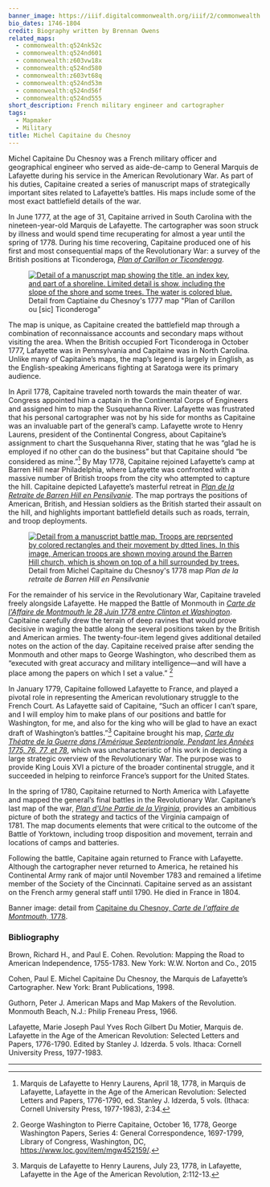 ```yaml
---
banner_image: https://iiif.digitalcommonwealth.org/iiif/2/commonwealth:z603vw196/8076,4356,3525,1583/,1200/0/default.jpg
bio_dates: 1746-1804
credit: Biography written by Brennan Owens
related_maps:
  - commonwealth:q524nk52c
  - commonwealth:q524nd601
  - commonwealth:z603vw18x
  - commonwealth:q524nd580
  - commonwealth:z603vt68q
  - commonwealth:q524nd53m
  - commonwealth:q524nd56f
  - commonwealth:q524nd555
short_description: French military engineer and cartographer
tags:
  - Mapmaker
  - Military
title: Michel Capitaine du Chesnoy
---
```

Michel Capitaine Du Chesnoy was a French military officer and geographical engineer who served as aide-de-camp to General Marquis de Lafayette during his service in the American Revolutionary War. As part of his duties, Capitaine created a series of manuscript maps of strategically important sites related to Lafayette’s battles. His maps include some of the most exact battlefield details of the war.

In June 1777, at the age of 31, Capitaine arrived in South Carolina with the nineteen-year-old Marquis de Lafayette. The cartographer was soon struck by illness and would spend time recuperating for almost a year until the spring of 1778. During his time recovering, Capitaine produced one of his first and most consequential maps of the Revolutionary War: a survey of the British positions at Ticonderoga, [_Plan of Carillon or Ticonderoga_](/maps/commonwealth:q524nd555).

<figure class="table float-left mr-5 mb-10">
  <a href="/maps/commonwealth:q524nd555">
    <img src="https://iiif.digitalcommonwealth.org/iiif/2/commonwealth:q524nk513/77,4128,2990,2000/500,/0/default.jpg" alt="Detail of a manuscript map showing the title, an index key, and part of a shoreline. Limited detail is show, including the slope of the shore and some trees. The water is colored blue."/>
  </a>
  <figcaption class="table-caption caption-bottom mt-0">
    Detail from Captiaine du Chesnoy&#39;s 1777 map &quot;Plan of Carillon ou [sic] Ticonderoga&quot
  </figcaption>
</figure>

The map is unique, as Capitaine created the battlefield map through a combination of reconnaissance accounts and secondary maps without visiting the area. When the British occupied Fort Ticonderoga in October 1777, Lafayette was in Pennsylvania and Capitaine was in North Carolina. Unlike many of Capitaine’s maps, the map’s legend is largely in English, as the English-speaking Americans fighting at Saratoga were its primary audience.

In April 1778, Capitaine traveled north towards the main theater of war. Congress appointed him a captain in the Continental Corps of Engineers and assigned him to map the Susquehanna River. Lafayette was frustrated that his personal cartographer was not by his side for months as Capitaine was an invaluable part of the general’s camp. Lafayette wrote to Henry Laurens, president of the Continental Congress, about Capitaine’s assignment to chart the Susquehanna River, stating that he was “glad he is employed if no other can do the business” but that Capitaine should “be considered as mine.”[^1] By May 1778, Capitaine rejoined Lafayette’s camp at Barren Hill near Philadelphia, where Lafayette was confronted with a massive number of British troops from the city who attempted to capture the hill. Capitaine depicted Lafayette’s masterful retreat in [_Plan de la Retraite de Barren Hill en Pensilvanie_](/maps/commonwealth:q524nd53m). The map portrays the positions of American, British, and Hessian soldiers as the British started their assault on the hill, and highlights important battlefield details such as roads, terrain, and troop deployments. 

<figure class="table float-right ml-5 mb-10">
  <a href="https://www.argomaps.org/maps/commonwealth:q524nd53m/">
    <img src="https://iiif.digitalcommonwealth.org/iiif/2/commonwealth:q524nd54w/2213,1265,850,972/500,/0/default.jpg" alt="Detail from a manuscript battle map. Troops are reprsented by colored rectangles and their movement by dtted lines. In this image, American troops are shown moving around the Barren Hill church, which is shown on top of a hill surrounded by trees." />
  </a>
  <figcaption class="table-caption caption-bottom mt-0">
    Detail from Michel Capitaine du Chesnoy&#39;s 1778 map <em>Plan de la retraite de Barren Hill en Pensilvanie</em>
  </figcaption>
</figure>

For the remainder of his service in the Revolutionary War, Capitaine traveled freely alongside Lafayette. He mapped the Battle of Monmouth in [_Carte de l'Affaire de Montmouth le 28 Juin 1778 entre Clinton et Washington_](/maps/commonwealth:q524nd601). Capitaine carefully drew the terrain of deep ravines that would prove decisive in waging the battle along the several positions taken by the British and American armies. The twenty-four-item legend gives additional detailed notes on the action of the day. Capitaine received praise after sending the Monmouth and other maps to George Washington, who described them as “executed with great accuracy and military intelligence—and will have a place among the papers on which I set a value.” [^2]

In January 1779, Capitaine followed Lafayette to France, and played a pivotal role in representing the American revolutionary struggle to the French Court. As Lafayette said of Capitaine, “Such an officer I can’t spare, and I will employ him to make plans of our positions and battle for Washington, for me, and also for the king who will be glad to have an exact draft of Washington’s battles.”[^3] Capitaine brought his map, [_Carte du Théatre de la Guerre dans l'Amérique Septentrionale, Pendant les Années 1775, 76, 77, et 78_](/maps/commonwealth:z603vt68q), which was uncharacteristic of his work in depicting a large strategic overview of the Revolutionary War. The purpose was to provide King Louis XVI a picture of the broader continental struggle, and it succeeded in helping to reinforce France’s support for the United States.

In the spring of 1780, Capitaine returned to North America with Lafayette and mapped the general’s final battles in the Revolutionary War. Capitane’s last map of the war, [_Plan d'Une Partie de la Virginia_](/maps/commonwealth:q524nk52c), provides an ambitious picture of both the strategy and tactics of the Virginia campaign of 1781. The map documents elements that were critical to the outcome of the Battle of Yorktown, including troop disposition and movement, terrain and locations of camps and batteries. 

Following the battle, Capitaine again returned to France with Lafayette. Although the cartographer never returned to America, he retained his Continental Army rank of major until November 1783 and remained a lifetime member of the Society of the Cincinnati. Capitaine served as an assistant on the French army general staff until 1790. He died in France in 1804.

Banner image: detail from [Capitaine du Chesnoy, _Carte de l'affaire de Montmouth,_ 1778](/maps/commonwealth:z603vw18x).

[^1]: Marquis de Lafayette to Henry Laurens, April 18, 1778, in Marquis de Lafayette, Lafayette in the Age of the American Revolution: Selected Letters and Papers, 1776-1790, ed. Stanley J. Idzerda, 5 vols. (Ithaca: Cornell University Press, 1977-1983), 2:34.

[^2]: George Washington to Pierre Capitaine, October 16, 1778, George Washington Papers, Series 4: General Correspondence, 1697-1799, Library of Congress, Washington, DC, https://www.loc.gov/item/mgw452159/.

[^3]: Marquis de Lafayette to Henry Laurens, July 23, 1778, in Lafayette, Lafayette in the Age of the American Revolution, 2:112-13.

### Bibliography

Brown, Richard H., and Paul E. Cohen. Revolution: Mapping the Road to American Independence, 1755-1783. New York: W.W. Norton and Co., 2015

Cohen, Paul E. Michel Capitaine Du Chesnoy, the Marquis de Lafayette’s Cartographer. New York: Brant Publications, 1998.

Guthorn, Peter J. American Maps and Map Makers of the Revolution. Monmouth Beach, N.J.: Philip Freneau Press, 1966.

Lafayette, Marie Joseph Paul Yves Roch Gilbert Du Motier, Marquis de. Lafayette in the Age of the American Revolution: Selected Letters and Papers, 1776-1790. Edited by Stanley J. Idzerda. 5 vols. Ithaca: Cornell University Press, 1977-1983.

***

